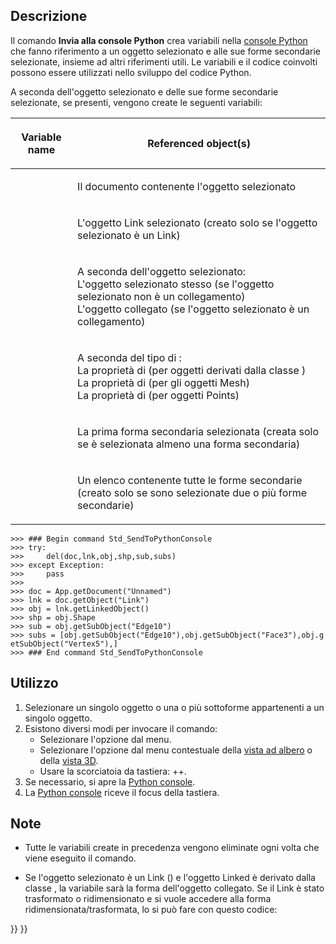 <languages/>

{{Docnav/it
|[[Std_Delete/it|Elimina]]
|[[Std_Placement/it|Posizionamento]]
|[[Std_Edit_Menu/it|Menu Modifica]]
|IconL=Std_Delete.svg
|IconR=Std_Placement.svg
|IconC=Freecad.svg
}}

{{GuiCommand/it
|Name=Std_SendToPythonConsole
|Name/it=Invia alla console Python
|MenuLocation=Modifica → Invia alla console Python
|Workbenches=Tutti
|Shortcut={{KEY|Ctrl}}+{{KEY|Maiusc}}+{{KEY|P}}
|Version=0.19
}}

<span id="Description"></span>
==Descrizione==

Il comando '''Invia alla console Python''' crea variabili nella [[Python_console/it|console  Python]] che fanno riferimento a un oggetto selezionato e alle sue forme secondarie selezionate, insieme ad altri riferimenti utili. Le variabili e il codice coinvolti possono essere utilizzati nello sviluppo del codice Python.

A seconda dell'oggetto selezionato e delle sue forme secondarie selezionate, se presenti, vengono create le seguenti variabili:

{| class="wikitable"
|-
! Variable name !! Referenced object(s)
|-
| {{Incode|doc}} || Il documento contenente l'oggetto selezionato
|-
| {{Incode|lnk}} || L'oggetto Link selezionato (creato solo se l'oggetto selezionato è un Link)
|-
| {{Incode|obj}} || A seconda dell'oggetto selezionato:<br>
L'oggetto selezionato stesso (se l'oggetto selezionato non è un collegamento)<br>
L'oggetto collegato (se l'oggetto selezionato è un collegamento)<br>
|-
| {{Incode|shp}} || A seconda del tipo di {{Incode|obj}}:<br>
La proprietà {{Incode|Shape}} di {{Incode|obj}} (per oggetti derivati ​​dalla classe {{Incode|Part::Feature}})<br>
La proprietà {{Incode|Mesh}} di {{Incode|obj}} (per gli oggetti Mesh)<br>
La proprietà {{Incode|Points}} di {{Incode|obj}} (per oggetti Points)
|-
| {{Incode|sub}} || La prima forma secondaria selezionata (creata solo se è selezionata almeno una forma secondaria)
|-
| {{Incode|subs}} || Un elenco contenente tutte le forme secondarie (creato solo se sono selezionate due o più forme secondarie)
|}

 >>> ### Begin command Std_SendToPythonConsole
 >>> try:
 >>>     del(doc,lnk,obj,shp,sub,subs)
 >>> except Exception:
 >>>     pass
 >>> 
 >>> doc = App.getDocument("Unnamed")
 >>> lnk = doc.getObject("Link")
 >>> obj = lnk.getLinkedObject()
 >>> shp = obj.Shape
 >>> sub = obj.getSubObject("Edge10")
 >>> subs = [obj.getSubObject("Edge10"),obj.getSubObject("Face3"),obj.getSubObject("Vertex5"),]
 >>> ### End command Std_SendToPythonConsole
{{Caption|Esempio di output: un bordo, una faccia e un vertice di un [[Std_LinkMake/it|Link]] a un [[Part_Box/it|Part Box]] sono stati selezionati}}

<span id="Usage"></span>
==Utilizzo==

# Selezionare un singolo oggetto o una o più sottoforme appartenenti a un singolo oggetto.
# Esistono diversi modi per invocare il comando:
#* Selezionare l'opzione {{MenuCommand|Modifica → [[Image:Std_SendToPythonConsole.svg|16px]] Invia alla console Python}} dal menu.
#* Selezionare l'opzione {{MenuCommand|[[Image:Std_SendToPythonConsole.svg|16px]] Invia alla console Python}} dal menu contestuale della [[Tree_view/it|vista ad albero]] o della [[3D_view/it|vista 3D]].
#* Usare la scorciatoia da tastiera: {{KEY|Ctrl}}+{{KEY|Maiusc}}+{{KEY|P}}.
# Se necessario, si apre la [[Python_console/it|Python console]].
# La [[Python_console/it|Python console]] riceve il focus della tastiera.

<span id="Notes"></span>
==Note==

* Tutte le variabili create in precedenza vengono eliminate ogni volta che viene eseguito il comando.

* Se l'oggetto selezionato è un Link ({{Incode|App::Link}}) e l'oggetto Linked è derivato dalla classe {{Incode|Part::Feature}}, la variabile {{Incode|shp}} sarà la forma dell'oggetto collegato. Se il Link è stato trasformato o ridimensionato e si vuole accedere alla forma ridimensionata/trasformata, lo si può fare con questo codice:

: {{Code|code=lnk_shp = Part.getShape(lnk)}}


{{Docnav/it
|[[Std_Delete/it|Elimina]]
|[[Std_Placement/it|Posizionamento]]
|[[Std_Edit_Menu/it|Menu Modifica]]
|IconL=Std_Delete.svg
|IconR=Std_Placement.svg
|IconC=Freecad.svg
}}

{{Std_Base_navi{{#translation:}}}}
{{Userdocnavi{{#translation:}}}}